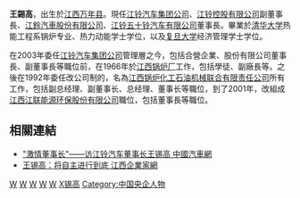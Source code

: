 '''王錫高'''{{BD|1950年||catIdx=W}}，出生於[[江西|江西]][[万年县|万年县]]。現任[[江铃汽车集团公司|江铃汽车集团公司]]、[[江铃控股有限公司|江铃控股有限公司]]副董事長、[[江鈴汽車股份有限公司|江鈴汽車股份有限公司]]、[[江铃五十铃汽车有限公司|江铃五十铃汽车有限公司]]董事長。畢業於[[清华大学|清华大学]]热能工程系锅炉专业、热力动能学士学位，以及[[复旦大学|复旦大学]]经济管理学士学位。

在2003年委任[[江铃汽车集团公司|江铃汽车集团公司]]管理層之今，包括合營企業、股份有限公司董事長、副董事長等職位前，在1966年於[[江西锅炉厂|江西锅炉厂]]工作，包括學徒、副廠長等。之後在1992年委任改公司制的，名為[[江西锅炉化工石油机械联合有限责任公司|江西锅炉化工石油机械联合有限责任公司]]所有工作，包括副总经理、副董事长、总经理、董事长等職位，到了2001年，改組成[[江西江联能源环保股份有限公司|江西江联能源环保股份有限公司]]職位，包括董事長等職位。

==相關連結==
*[http://news.bitauto.com/renwugushi/20090826/1705041573.html "激情董事长"——访江铃汽车董事长王锡高 中國汽車網] {{Wayback|url=http://news.bitauto.com/renwugushi/20090826/1705041573.html |date=20130529022541 }}
*[http://www.jxboss.cn/show.php?contentid=7898 王锡高：将自主进行到底 江西企業家網] {{Wayback|url=http://www.jxboss.cn/show.php?contentid=7898 |date=20111013092145 }}

[[Category:中華人民共和國企業家|W]]
[[Category:清華大学校友|W]]
[[Category:中國兵器裝備集團|W]]
[[Category:復旦大学校友|W]]
[[Category:万年人|W]]
[[Category:王姓|X锡高]]
[[Category:中国央企人物|Category:中国央企人物]]